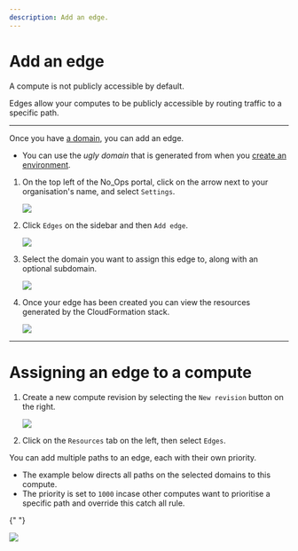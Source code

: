 ```yaml
---
description: Add an edge.
---
```



# Add an edge

A compute is not publicly accessible by default.

Edges allow your computes to be publicly accessible by routing traffic to a specific path.

---

Once you have [a domain](./add-domain.mdx), you can add an edge.

- You can use the _ugly domain_ that is generated from when you [create an environment](../getting-started/create-environment.mdx).

1. On the top left of the No_Ops portal, click on the arrow next to your organisation's name, and select `Settings`.

   <Image src="/docs/organisation_settings.webp" />

2. Click `Edges` on the sidebar and then `Add edge`.

   <Image src="/docs/edge/add_edge.webp" />

3. Select the domain you want to assign this edge to, along with an optional subdomain.

   <Image src="/docs/edge/add_edge_dialog.webp" />

4. Once your edge has been created you can view the resources generated by the CloudFormation stack.

   <Image src="/docs/edge/view_edge.webp" />

---

# Assigning an edge to a compute

1. Create a new compute revision by selecting the `New revision` button on the right.

   <Image src="/docs/edge/compute_new_revision.webp" />

2. Click on the `Resources` tab on the left, then select `Edges`.

You can add multiple paths to an edge, each with their own priority.

- The example below directs all paths on the selected domains to this compute.
- The priority is set to `1000` incase other computes want to prioritise a specific path and override this catch all rule.

{" "}

<Image src="/docs/edge/compute_edges.webp" />
